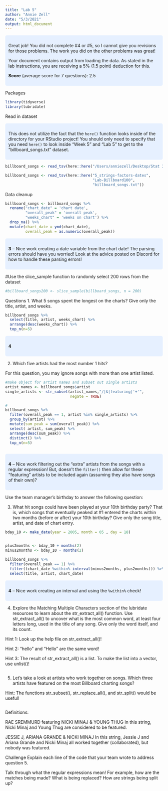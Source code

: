 ```yaml
---
title: "Lab 5"
author: "Annie Zell"
date: "5/3/2021"
output: html_document
---
```


<style>
div.blue { background-color:#e6f0ff; border-radius: 5px; padding: 10px;}
</style>
<div class = "blue">

Great job! You did not complete #4 or #5, so I cannot give you revisions for 
those problems. The work you did on the other problems was great!

Your document contains output from loading the data. As stated in the lab 
instructions, you are receiving a 5% (1.5 point) deduction for this. 

**Score** (average score for 7 questions): 2.5

</div>

Packages
```r
library(tidyverse)
library(lubridate)
```

Read in dataset

<style>
div.blue { background-color:#e6f0ff; border-radius: 5px; padding: 10px;}
</style>
<div class = "blue">

This does not utilize the fact that the `here()` function looks inside of the 
directory for your RStudio project! You should only need to specify that you need 
`here()` to look inside "Week 5" and "Lab 5" to get to the "billboard_songs.txt"
dataset. 
</div>

```r
billboard_songs <- read_tsv(here::here("/Users/anniezell/Desktop/Stat 331/Week 5/Lab 5/billboard_songs.txt"))
```

```r
billboard_songs <- read_tsv(here::here("5_strings-factors-dates", 
                                       "Lab-Billboard100", 
                                       "billboard_songs.txt"))
```

Data cleanup

```r
billboard_songs <- billboard_songs %>%
  rename("chart_date" = 'chart date', 
         "overall_peak" = 'overall peak',
         "weeks_chart" = 'weeks on chart') %>%
  drop_na() %>%
  mutate(chart_date = ymd(chart_date), 
         overall_peak = as.numeric(overall_peak)) 
```

<style>
div.blue { background-color:#e6f0ff; border-radius: 5px; padding: 10px;}
</style>
<div class = "blue">

**3** -- Nice work creating a date variable from the chart date! The parsing 
errors should have you worried! Look at the advice posted on Discord for how 
to handle these parsing errors! 

</div>

#Use the slice_sample function to randomly select 200 rows from the dataset
```r
#billboard_songs200 <- slice_sample(billboard_songs, n = 200)
```


Questions
1. What 5 songs spent the longest on the charts? Give only the title, artist, and weeks.
```r
billboard_songs %>% 
  select(title, artist, weeks_chart) %>% 
  arrange(desc(weeks_chart)) %>%
  top_n(n=5)

```

<style>
div.blue { background-color:#e6f0ff; border-radius: 5px; padding: 10px;}
</style>
<div class = "blue">

**4**

</div>

2. Which five artists had the most number 1 hits?

For this question, you may ignore songs with more than one artist listed.

```r
#make object for artist names and subset out single artists
artist_names <- billboard_songs$artist
single_artists <- str_subset(artist_names,"/|&|featuring|'+'",
                             negate = TRUE)

#
billboard_songs %>%
  filter(overall_peak == 1, artist %in% single_artists) %>%
  group_by(artist) %>%
  mutate(sum_peak = sum(overall_peak)) %>%
  select( artist, sum_peak) %>%
  arrange(desc(sum_peak)) %>%
  distinct() %>%
  top_n(n=5)



```

<style>
div.blue { background-color:#e6f0ff; border-radius: 5px; padding: 10px;}
</style>
<div class = "blue">

**4** -- Nice work filtering out the "extra" artists from the songs with a 
regular expression! But, doesn't the `filter()` then allow for these "featuring" 
artists to be included again (assuming they also have songs of their own)?

</div>


Use the team manager’s birthday to answer the following question:

3. What hit songs could have been played at your 10th birthday party? That is, which songs that eventually peaked at #1 entered the charts within two months (before or after) your 10th birthday? Give only the song title, artist, and date of chart entry.

```r
bday_10 <- make_date(year = 2005, month = 05 , day = 18)


plus2months <- bday_10 + months(2)
minus2months <- bday_10 - months(2)

billboard_songs %>% 
  filter(overall_peak == 1) %>%
  filter((chart_date %within% interval(minus2months, plus2months))) %>%
  select(title, artist, chart_date)
```

<style>
div.blue { background-color:#e6f0ff; border-radius: 5px; padding: 10px;}
</style>
<div class = "blue">

**4** -- Nice work creating an interval and using the `%within%` check! 

</div>


4. Explore the Matching Multiple Characters section of the lubridate resources to learn about the str_extract_all() function. Use str_extract_all() to uncover what is the most common word, at least four letters long, used in the title of any song. Give only the word itself, and its count.

Hint 1: Look up the help file on str_extract_all()!

Hint 2: "hello" and "Hello" are the same word!

Hint 3: The result of str_extract_all() is a list. To make the list into a vector, use unlist()!

```r

```



5. Let’s take a look at artists who work together on songs. Which three artists have featured on the most Billboard charting songs?

Hint: The functions str_subset(), str_replace_all(), and str_split() would be useful!

```r

```


Definitions:

RAE SREMMURD featuring NICKI MINAJ & YOUNG THUG
In this string, Nicki Minaj and Young Thug are considered to be featured.

JESSIE J, ARIANA GRANDE & NICKI MINAJ
In this string, Jessie J and Ariana Grande and Nicki Minaj all worked together (collaborated), but nobody was featured.

Challenge
Explain each line of the code that your team wrote to address question 5.

Talk through what the regular expressions mean! For example, how are the matches being made? What is being replaced? How are strings being split up?




```r

```

